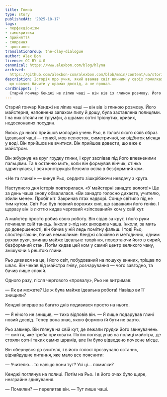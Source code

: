 ```yaml
---
title: Глина
type: story
publishedAt: '2025-10-17'
tags:
- перфекціонізм
- самокритика
- прийняття
- смирення
- зростання
translationGroup: the-clay-dialogue
author: Alex Bon
license: CC BY 4.0
canonical: https://www.alexbon.com/blog/hlyna
archived: 
  https://github.com/alexbon-com/alexbon.com/blob/main/content/ua/stories/hlyna.mdx
description: Історія про учня, який вважав світ винним у своїх помилках, і майстра,
  що навчив бачити у шрамах досвід, а не провал.
cardSnippet: |-
  Старий гончар Кенджі не ліпив чаші — він вів із глиною розмову. Його майстерня, наповнена запахом пилу й дощу, була заставлена полицями. І на них стояли не тріумфи, а шрами: сотні тріснутих, кривих, недосконалих посудин. Якось до нього прийшов молодий учень Рьо, в голові якого сяяв образ ідеальної чаші — тонкої, мов пелюсток, симетричної, як відбиток місяця у воді.
---
```


Старий гончар Кенджі не ліпив чаші — він вів із глиною розмову. Його майстерня, наповнена запахом пилу й дощу, була заставлена полицями. І на них стояли не тріумфи, а шрами: сотні тріснутих, кривих, недосконалих посудин.

Якось до нього прийшов молодий учень Рьо, в голові якого сяяв образ ідеальної чаші — тонкої, мов пелюсток, симетричної, як відбиток місяця у воді. Він прийшов не вчитися. Він прийшов довести, що вже є майстром.

Він жбурнув на круг грудку глини, і круг заспівав під його впевненими пальцями. Та в останню мить, коли він формував вінчик, стінка здригнулася, і вся конструкція безсило осіла в безформний ком.

«Не та глина!» — кинув Рьо, сердито зішкрібаючи невдачу з круга.

Наступного дня історія повторилася. «У майстерні занадто волого!» Ще за день чаша знову обвалилася. «Ви занадто голосно дихаєте, учителю, збили мене». Пробіг кіт. Закричав птах надворі. Сонце світило під не тим кутом. Світ Рьо був повний ворожих сил, що заважали його генію. І щоразу він із люттю кидав черговий «зіпсований» ком у свій кут.

А майстер просто робив свою роботу. Він сідав за круг, і його руки починали свій танець. Інколи з-під них виходила чаша. Інколи, за мить до довершеності, він бачив у ній ледь помітну фальш. І тоді Рьо, спостерігаючи, бачив немислиме: Кенджі спокійно й методично, одним рухом руки, зминав майже ідеальне творіння, повертаючи його в сирий, безформний стан. Потім кидав цей ком у самий центр великого чану, змішуючи з рештою глини.

Рьо дивився на це, і його світ, побудований на пошуку винних, тріщав по швах. Він чекав від майстра гніву, розчарування — чого завгодно, та бачив лише спокій.

Одного разу, після чергового «провалу», Рьо не витримав:

— Як ви можете? Це ж була майже ідеальна робота! Навіщо ви її знищили?

Кенджі вперше за багато днів подивився просто на нього.

— Я нічого не знищив, — тихо відповів він. — Я лише подарував глині новий досвід. Тепер вона знає, якою формою їй бути не варто.

Рьо завмер. Він глянув на свій кут, де лежали грудки його звинувачень — сміття, яке треба приховати. Потім погляд упав на полиці майстра, де стояли сотні таких самих шрамів, але їм було відведено почесне місце.

Він обернувся до вчителя, і в його голосі прозвучало останнє, відчайдушне питання, яке мало все пояснити:

— Учителю… то навіщо вони тут? Усі ці… помилки?

Кенджі поглянув на полиці. Потім на Рьо. І в його очах було щире, незграйне здивування.

— Помилки? — перепитав він. — Тут лише чаші.
